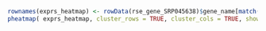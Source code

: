 ```R
rownames(exprs_heatmap) <- rowData(rse_gene_SRP045638)$gene_name[match(rownames(exprs_heatmap),rowData(rse_gene_SRP045638)$gene_id ) ]
pheatmap( exprs_heatmap, cluster_rows = TRUE, cluster_cols = TRUE, show_rownames = TRUE, show_colnames = FALSE, annotation_col = df )
```
